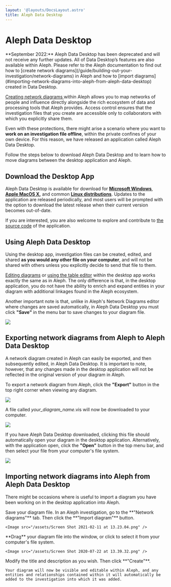 ```yaml
---
layout: '@layouts/DocsLayout.astro'
title: Aleph Data Desktop
---
```


# Aleph Data Desktop

<Callout theme="danger">
  **September 2022:** Aleph Data Desktop has been deprecated and will not
  receive any further updates. All of Data Desktop’s features are also available
  within Aleph. Please refer to the Aleph documentation to find out how to
  [create network
  diagrams](/guide/building-out-your-investigation/network-diagrams) in Aleph
  and how to [import
  diagrams](#importing-network-diagrams-into-aleph-from-aleph-data-desktop)
  created in Data Desktop.
</Callout>

[Creating network diagrams ](/guide/building-out-your-investigation/network-diagrams)within Aleph allows you to map networks of people and influence directly alongside the rich ecosystem of data and processing tools that Aleph provides. Access control ensures that the investigation files that you create are accessible only to collaborators with which you explicitly share them.

Even with these protections, there might arise a scenario where you want to **work on an investigation file offline**, within the private confines of your own device. For this reason, we have released an application called Aleph Data Desktop.

Follow the steps below to download Aleph Data Desktop and to learn how to move diagrams between the desktop application and Aleph.

## Download the Desktop App

Aleph Data Desktop is available for download for [**Microsoft Windows**](https://github.com/alephdata/datadesktop/releases/latest/download/Aleph-Data-Desktop.exe), [**Apple MacOS X**](https://github.com/alephdata/datadesktop/releases/latest/download/Aleph-Data-Desktop.dmg)**,** and common [**Linux distributions**](https://github.com/alephdata/datadesktop/releases/latest/download/Aleph.Data.Desktop.deb). Updates to the application are released periodically, and most users will be prompted with the option to download the latest release when their current version becomes out-of-date.

If you are interested, you are also welcome to explore and contribute to [the source code](https://github.com/alephdata/visdesktop) of the application.

## Using Aleph Data Desktop

Using the desktop app, investigation files can be created, edited, and shared **as you would any other file on your computer**, and will not be shared with others unless you explicitly decide to send that file to them.

[Editing diagrams](/guide/building-out-your-investigation/network-diagrams) or [using the table editor](/guide/building-out-your-investigation/using-the-table-editor) within the desktop app works exactly the same as in Aleph. The only difference is that, in the desktop application, you do not have the ability to enrich and expand entities in your diagram with additional linkages found in the Aleph ecosystem.

Another important note is that, unlike in Aleph's Network Diagrams editor where changes are saved automatically, in Aleph Data Desktop you must click **"Save"** in the menu bar to save changes to your diagram file.

<Image src="/assets/Screen Shot 2020-07-22 at 13.34.23.png" />

## Exporting network diagrams from Aleph to Aleph Data Desktop

A network diagram created in Aleph can easily be exported, and then subsequently edited, in Aleph Data Desktop. It is important to note, however, that any changes made in the desktop application will not be reflected in the original version of your diagram in Aleph.

To export a network diagram from Aleph, click the **"Export"** button in the top right corner when viewing any diagram.

<Image src="/assets/Screen Shot 2020-07-22 at 12.57.02.png" />

A file called _your_diagram_name_.vis will now be downloaded to your computer.

<Image src="/assets/Screen Shot 2020-07-22 at 12.59.02.png" />

If you have Aleph Data Desktop downloaded, clicking this file should automatically open your diagram in the desktop application. Alternatively, with the application open, click the **"Open"** button in the top menu bar, and then select your file from your computer's file system.

<Image src="/assets/Screen Shot 2020-07-22 at 13.48.09.png" />

## Importing network diagrams into Aleph from Aleph Data Desktop

There might be occasions where is useful to import a diagram you have been working on in the desktop application into Aleph.

<Steps>
  <Step>Save your diagram file.</Step>
  <Step>In an Aleph investigation, go to the **"Network diagrams"** tab.</Step>
  <Step>
    Then click the **"Import diagram"** button.

    <Image src="/assets/Screen Shot 2021-02-11 at 13.23.04.png" />
  </Step>
  <Step>
    **Drag** your diagram file into the window, or click to select it from your computer's file system.

    <Image src="/assets/Screen Shot 2020-07-22 at 13.39.32.png" />
  </Step>
  <Step>
    Modify the title and description as you wish. Then click **"Create"**.

    Your diagram will now be visible and editable within Aleph, and any entities and relationships contained within it will automatically be added to the investigation into which it was added.
  </Step>
</Steps>
